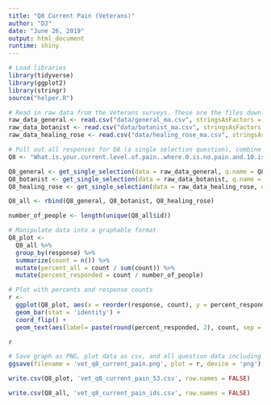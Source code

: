 ```yaml
---
title: "Q8 Current Pain (Veterans)"
author: "DJ"
date: "June 26, 2019"
output: html_document
runtime: shiny
---
```


```r
# Load libraries
library(tidyverse)
library(ggplot2)
library(stringr)
source("helper.R")
```

```r
# Read in raw data from the Veterans surveys. These are the files downloaded from survey monkey saved as a .csv
raw_data_general <- read.csv("data/general_ma.csv", stringsAsFactors = FALSE)
raw_data_botanist <- read.csv("data/botanist_ma.csv", stringsAsFactors = FALSE)
raw_data_healing_rose <- read.csv("data/healing_rose_ma.csv", stringsAsFactors = FALSE)
```

```r
# Pull out all responses for Q8 (a single selection question), combine and determine 'question n'
Q8 <- "What.is.your.current.level.of.pain..where.0.is.no.pain.and.10.is.the.worst.pain.imaginable..what.is.your.current.level.of.pain."

Q8_general <- get_single_selection(data = raw_data_general, q.name = Q8)
Q8_botanist <- get_single_selection(data = raw_data_botanist, q.name = Q8)
Q8_healing_rose <- get_single_selection(data = raw_data_healing_rose, q.name = Q8)

Q8_all <- rbind(Q8_general, Q8_botanist, Q8_healing_rose)

number_of_people <- length(unique(Q8_all$id))
```

```r
# Manipulate data into a graphable format
Q8_plot <- 
  Q8_all %>%
  group_by(response) %>%
  summarize(count = n()) %>%
  mutate(percent_all = count / sum(count)) %>%
  mutate(percent_responded = count / number_of_people)
```

```r
# Plot with percents and response counts
r <- 
  ggplot(Q8_plot, aes(x = reorder(response, count), y = percent_responded)) +
  geom_bar(stat = 'identity') +
  coord_flip() +
  geom_text(aes(label= paste(round(percent_responded, 2), count, sep = "***")))

r
```

```r
# Save graph as PNG, plot data as csv, and all question data including response IDs as csv (save question n and N at end of plot file as "_x.x")
ggsave(filename = 'vet_q8_current_pain.png', plot = r, device = 'png')

write.csv(Q8_plot, 'vet_q8_current_pain_53.csv', row.names = FALSE)

write.csv(Q8_all, 'vet_q8_current_pain_ids.csv', row.names = FALSE)
```